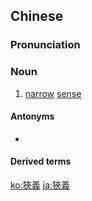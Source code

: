 {{also|狭義|狭义}}
==Chinese==
{{zh-forms|s=狭义}}

===Pronunciation===
{{zh-pron
|m=xiáyì
|c=haap6 ji6
|mn=hia̍p-gī
|cat=n
}}

===Noun===
{{zh-noun}}

# [[narrow]] [[sense]]

====Antonyms====
* {{zh-l|廣義}}

====Derived terms====
{{zh-der|狹義相對論}}

[[ko:狹義]]
[[ja:狹義]]
